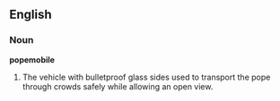 ==English==
===Noun===
'''popemobile'''
# The vehicle with bulletproof glass sides used to transport the pope through crowds safely while allowing an open view.